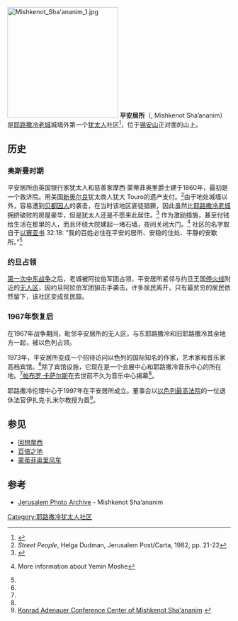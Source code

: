 [[File:Mishkenot_Sha'ananim_1.jpg|250px]]
'''平安居所'''（{{lang-he|משכנות שאננים}}, Mishkenot Sha’ananim）是[[耶路撒冷老城|耶路撒冷老城]]城墙外第一个[[犹太人|犹太人]]社区<ref name="jewishvirtuallibrary-mishkenot">{{Cite web |url=http://www.jewishvirtuallibrary.org/jsource/Society_%26_Culture/geo/mishkenot.html |title=Mishkenot Sha'ananim, jewishvirtuallibrary.org |accessdate=2020-10-09 |archive-date=2016-09-14 |archive-url=https://web.archive.org/web/20160914210706/http://www.jewishvirtuallibrary.org/jsource/Society_%26_Culture/geo/mishkenot.html |dead-url=no }}</ref>，位于[[锡安山|锡安山]]正对面的山上。

==历史==
===奥斯曼时期===
平安居所由英国银行家犹太人和慈善家摩西·蒙蒂菲奥里爵士建于1860年，最初是一个救济院。用美国[[新奥尔良|新奥尔良]]犹太商人犹大 Touro的遗产支付。<ref name="Street-People-21-22">''Street People'', Helga Dudman, Jerusalem Post/Carta, 1982, pp. 21-22</ref>由于地处城墙以外，容易遭到[[贝都因人|贝都因人]]的袭击，在当时该地区匪徒猖獗，因此虽然比[[耶路撒冷老城|耶路撒冷老城]]拥挤破败的房屋豪华，但是犹太人还是不愿来此居住。<ref>{{Cite web |url=http://www.islamic-architecture.info/A-HIST-JER5.htm |title=Jerusalem architectural history |accessdate=2016-03-01 |archive-date=2012-08-03 |archive-url=https://archive.is/20120803010830/http://www.islamic-architecture.info/A-HIST-JER5.htm |dead-url=yes }}</ref> 作为激励措施，甚至付钱给生活在那里的人，而且环绕大院建起一堵石墙，夜间关闭大门。<ref>{{cite web |url=http://www.jafi.org.il/education/noar/sites/yeminmosh.htm |title=存档副本 |accessdate=2013-10-03  |deadurl=yes |archiveurl=https://web.archive.org/web/20091222184743/http://www.jafi.org.il/education/noar/sites/yeminmosh.htm |archivedate=2009-12-22 }} More information about Yemin Moshe</ref> 社区的名字取自于[[以赛亚书|以赛亚书]] 32:18: “我的百姓必住在平安的居所、安稳的住处、平静的安歇所。”<ref name="Street-People-21-22" />

===约旦占领===
[[第一次中东战争|第一次中东战争]]之后，老城被阿拉伯军团占领，平安居所紧邻与约旦王国[[绿线_(以色列)|停火线]]附近的[[无人区|无人区]]，因约旦阿拉伯军团狙击手袭击，许多居民离开，只有最贫穷的居民依然留下，该社区变成贫民窟。

===1967年恢复后===
在1967年战争期间，毗邻平安居所的无人区，与东耶路撒冷和旧耶路撒冷其余地方一起，被以色列占领。

1973年，平安居所变成一个招待访问以色列的国际知名的作家，艺术家和音乐家高档宾馆。<ref name="Street-People-21-22" />除了宾馆设施，它现在是一个会展中心和耶路撒冷音乐中心的所在地。<ref name="jewishvirtuallibrary-mishkenot" />[[帕布罗·卡萨尔斯|帕布罗·卡萨尔斯]]在去世前不久为音乐中心揭幕<ref name="Street-People-21-22" />。

耶路撒冷伦理中心于1997年在平安居所成立。董事会以[[以色列最高法院|以色列最高法院]]的一位退休法官伊扎克·扎米尔教授为首<ref>[http://www.mishkenot.org.il/en/secmain.asp?secid=4 Konrad Adenauer Conference Center of Mishkenot Sha'ananim ] {{webarchive|url=https://web.archive.org/web/20091021215024/http://www.mishkenot.org.il/en/secmain.asp?secid=4 |date=2009-10-21 }}</ref>。

==参见==
* [[回想摩西|回想摩西]]
* [[百倍之地|百倍之地]]
* [[蒙蒂菲奥里风车|蒙蒂菲奥里风车]]

==参考==
{{reflist}}
* [http://www.jerusalemshots.com/cat_en122.html Jerusalem Photo Archive] {{Wayback|url=http://www.jerusalemshots.com/cat_en122.html |date=20160303203233 }} - Mishkenot Sha’ananim
{{coord|31|46|17.05|N|35|13|27.65|E|display=title}}

[[Category:耶路撒冷犹太人社区|Category:耶路撒冷犹太人社区]]